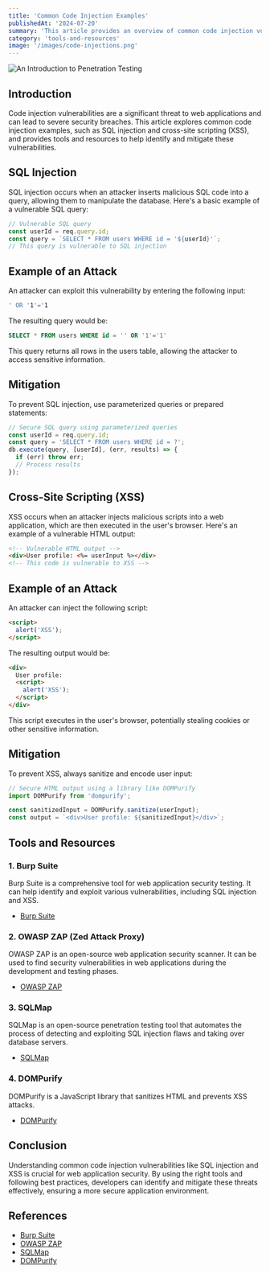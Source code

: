 ```yaml
---
title: 'Common Code Injection Examples'
publishedAt: '2024-07-20'
summary: 'This article provides an overview of common code injection vulnerabilities, including SQL injection and cross-site scripting (XSS). It also highlights tools and resources to help identify and mitigate these security issues.'
category: 'tools-and-resources'
image: '/images/code-injections.png'
---
```



<Image
  src="/images/code-injections.png"
  alt="An Introduction to Penetration Testing"
  width={400}
  height={400}
  className="w-auto h-auto mb-4 rounded-lg"
/>

## Introduction

Code injection vulnerabilities are a significant threat to web applications and can lead to severe security breaches. This article explores common code injection examples, such as SQL injection and cross-site scripting (XSS), and provides tools and resources to help identify and mitigate these vulnerabilities.

## SQL Injection

SQL injection occurs when an attacker inserts malicious SQL code into a query, allowing them to manipulate the database. Here's a basic example of a vulnerable SQL query:

```javascript
// Vulnerable SQL query
const userId = req.query.id;
const query = `SELECT * FROM users WHERE id = '${userId}'`;
// This query is vulnerable to SQL injection
```

## Example of an Attack

An attacker can exploit this vulnerability by entering the following input:

```bash
' OR '1'='1
```

The resulting query would be:

```sql
SELECT * FROM users WHERE id = '' OR '1'='1'
```

This query returns all rows in the users table, allowing the attacker to access sensitive information.

## Mitigation

To prevent SQL injection, use parameterized queries or prepared statements:

```javascript
// Secure SQL query using parameterized queries
const userId = req.query.id;
const query = 'SELECT * FROM users WHERE id = ?';
db.execute(query, [userId], (err, results) => {
  if (err) throw err;
  // Process results
});
```

## Cross-Site Scripting (XSS)

XSS occurs when an attacker injects malicious scripts into a web application, which are then executed in the user's browser. Here's an example of a vulnerable HTML output:

```html
<!-- Vulnerable HTML output -->
<div>User profile: <%= userInput %></div>
<!-- This code is vulnerable to XSS -->
```

## Example of an Attack

An attacker can inject the following script:

```html
<script>
  alert('XSS');
</script>
```

The resulting output would be:

```html
<div>
  User profile:
  <script>
    alert('XSS');
  </script>
</div>
```

This script executes in the user's browser, potentially stealing cookies or other sensitive information.

## Mitigation

To prevent XSS, always sanitize and encode user input:

```javascript
// Secure HTML output using a library like DOMPurify
import DOMPurify from 'dompurify';

const sanitizedInput = DOMPurify.sanitize(userInput);
const output = `<div>User profile: ${sanitizedInput}</div>`;
```

## Tools and Resources

### 1. Burp Suite

Burp Suite is a comprehensive tool for web application security testing. It can help identify and exploit various vulnerabilities, including SQL injection and XSS.

- [Burp Suite](https://portswigger.net/burp)

### 2. OWASP ZAP (Zed Attack Proxy)

OWASP ZAP is an open-source web application security scanner. It can be used to find security vulnerabilities in web applications during the development and testing phases.

- [OWASP ZAP](https://owasp.org/www-project-zap/)

### 3. SQLMap

SQLMap is an open-source penetration testing tool that automates the process of detecting and exploiting SQL injection flaws and taking over database servers.

- [SQLMap](https://sqlmap.org/)

### 4. DOMPurify

DOMPurify is a JavaScript library that sanitizes HTML and prevents XSS attacks.

- [DOMPurify](https://github.com/cure53/DOMPurify)

## Conclusion

Understanding common code injection vulnerabilities like SQL injection and XSS is crucial for web application security. By using the right tools and following best practices, developers can identify and mitigate these threats effectively, ensuring a more secure application environment.

## References

- [Burp Suite](https://portswigger.net/burp)
- [OWASP ZAP](https://owasp.org/www-project-zap/)
- [SQLMap](https://sqlmap.org/)
- [DOMPurify](https://github.com/cure53/DOMPurify)
